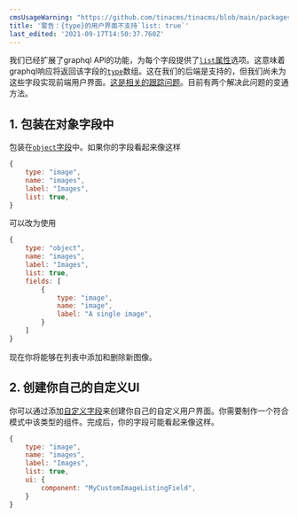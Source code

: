 ```yaml
---
cmsUsageWarning: "https://github.com/tinacms/tinacms/blob/main/packages/@tinacms/graphql/src/builder/index.ts"
title: '警告：{type}的用户界面不支持`list: true`'
last_edited: '2021-09-17T14:50:37.760Z'
---
```


我们已经扩展了graphql API的功能，为每个字段提供了[`list`属性](/docs/schema/#the-list-property)选项。这意味着graphql响应将返回该字段的[`type`](/docs/schema/#the-type-property)数组。这在我们的后端是支持的，但我们尚未为这些字段实现前端用户界面。[这是相关的跟踪问题](https://github.com/tinacms/tinacms/issues/2081)。目前有两个解决此问题的变通方法。

## 1. 包装在对象字段中

包装在[`object`字段](/docs/schema/#the-object-property)中。如果你的字段看起来像这样

```js
{
    type: "image",
    name: "images",
    label: "Images",
    list: true,
}
```

可以改为使用

```js
{
    type: "object",
    name: "images",
    label: "Images",
    list: true,
    fields: [
        {
            type: "image",
            name: "image",
            label: "A single image",
        }
    ]
}
```

现在你将能够在列表中添加和删除新图像。

## 2. 创建你自己的自定义UI

你可以通过添加[自定义字段](/docs/extending-tina/custom-field-components)来创建你自己的自定义用户界面。你需要制作一个符合模式中该类型的组件。完成后，你的字段可能看起来像这样。

```js
{
    type: "image",
    name: "images",
    label: "Images",
    list: true,
    ui: {
        component: "MyCustomImageListingField",
    }
}
```